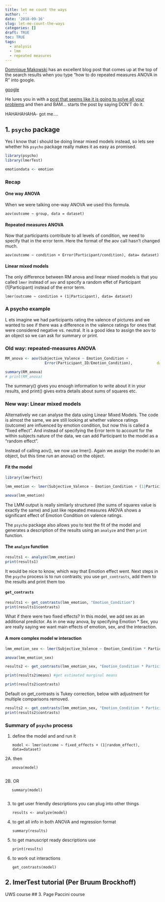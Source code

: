 ```yaml
---
title: let me count the ways
author: ''
date: '2018-09-16'
slug: let-me-count-the-ways
categories: []
draft: TRUE
toc: TRUE
tags:
  - analysis
  - lmm
  - repeated measures
---
```



[Domnique Makowski](https://dominiquemakowski.github.io/) has an excellent blog post that comes up at the top of the search results when you type "how to do repeated measures ANOVA in R" into google.

[google](img/google.png)

He lures you in with a [post that seems like it is going to solve all your problems](https://neuropsychology.github.io/psycho.R/2018/05/01/repeated_measure_anovas.html) and then and BAM... starts the post by saying DON'T do it. 

HAHAHAHAHA- got me....

## 1. `psycho` package

Yes I know that i should be doing linear mixed models instead, so lets see whether his `psycho` package really makes it as easy as promised. 

```r
library(psycho)
library(lmerTest)

emotiondata <- emotion
```

### Recap

#### One way ANOVA
When we were talking one-way ANOVA we used this formula. 

```
aov(outcome ~ group, data = dataset)
```

#### Repeated measures ANOVA
Now that participants contribute to all levels of condition, we need to specify that in the error term. Here the format of the aov call hasn't changed much.
```
aov(outcome ~ condition + Error(Participant/condition), data= dataset)

```
#### Linear mixed models

The only difference between RM anova and linear mixed models is that you called `lmer` instead of `aov` and specify a random effet of Participant (1|Participant) instead of the error term. 

```
lmer(outcome ~ condition + (1|Participant), data= dataset)

```

### A psycho example 
L ets imagine we had participants rating the valence of pictures and we wanted to see if there was a difference in the valence ratings for ones that were considered negative vs. neutral. It is a good idea to assign the aov to an object so we can ask for summary or print. 

### Old way: repeated-measures ANOVA
```r
RM_anova <- aov(Subjective_Valence ~ Emotion_Condition +
                  Error(Participant_ID/Emotion_Condition),           data=emotiondata)

summary(RM_anova)
# print(RM_anova)
```
The summary() gives you enough information to write about it in your results, and print() gives extra details about sums of squares etc.  

### New way: Linear mixed models
Alternatively we can analyse the data using Linear Mixed Models. The code is almost the same, we are still looking at whether valence ratings (outcome) are influenced by emotion condition, but now this is called a "fixed effect".  And instead of specifying the Error term to account for the within subjects nature of the data, we can add Participant to the model as a "random effect". 

Instead of calling aov(), we now use lmer(). Again we assign the model to an object, but this time run an anova() on the object. 

#### Fit the model
```r
library(lmerTest)

lmm_emotion <- lmer(Subjective_Valence ~ Emotion_Condition + (1|Participant_ID), data=emotiondata)

anova(lmm_emotion)
```
The LMM output is really similarly structured (the sums of squares value is exactly the same) and just like repeated measures ANOVA shows a significant effect of Emotion Condition on valence ratings. 

The `psycho` package also allows you to test the fit of the model and generates a description of the results using an `analyze` and then `print` function. 

#### The `analyze` function
```r
results1 <- analyze(lmm_emotion)
print(results1)

```

It would be nice to know, which way that Emotion effect went. Next steps in the `psycho` process is to run contrasts;  you use `get_contrasts`,  add them to the results and print them too 

#### `get_contrasts`
```r

results1 <- get_contrasts(lmm_emotion, "Emotion_Condition")
print(results1$contrasts)
```

What if there were two fixed effects? In this model, we add sex as an additional predictor. As in one way anova, by specifying Emotion * Sex, you are really saying we want main effects of emotion, sex, and the interaction. 

#### A more complex model w interaction
```r
lmm_emotion_sex <- lmer(Subjective_Valence ~ Emotion_Condition * Participant_Sex + (1|Participant_ID), data=emotiondata)

anova(lmm_emotion_sex)
```

```r
results2 <- get_contrasts(lmm_emotion_sex, "Emotion_Condition * Participant_Sex") #note this by default uses Tukey correction

print(results2$means) #get estimated marginal means
```

```r
print(results2$contrasts)
```
Default on get_contrasts is Tukey correction, below with adjustment for multiple comparisons removed. 
```r
results2 <- get_contrasts(lmm_emotion_sex, "Emotion_Condition * Participant_Sex", adjust = "none")
print(results2$contrasts)
```

### Summary of `psycho` process

1. define the model and and run it

       model <- lmer(outcome ~ fixed_effects + (1|random_effect), data=dataset)
       
2A. then 

       anova(model)
       
2B. OR

       summary(model)
       
3. to get user friendly descriptions you can plug into other things

       results <- analyze(model) 
       
3. to get all info in both ANOVA and regression format

       summary(results)
       
4. to get manuscript ready descriptions use 

       print(results) 
       
4. to work out interactions 

       get_contrasts(model)
       
## 2. lmerTest tutorial (Per Bruum Brockhoff)
UWS course 
## 3. Page Paccini course 

